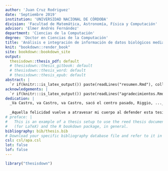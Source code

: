 ```yaml
---
author: 'Juan Cruz Rodriguez'
date: 'Septiembre 2019'
institution: 'UNIVERSIDAD NACIONAL DE CÓRDOBA'
division: 'Facultad de Matemática, Astronomía, Física y Computación'
advisor: 'Elmer Andrés Fernández'
department: 'Ciencias de la Computación'
degree: 'Doctor en Ciencias de la Computación'
title: 'Análisis e integración de información de datos biológicos mediante análisis funcional'
knit: "bookdown::render_book"
site: bookdown::bookdown_site
output: 
  thesisdown::thesis_pdf: default
  # thesisdown::thesis_gitbook: default
  # thesisdown::thesis_word: default
  # thesisdown::thesis_epub: default
abstract: |
  `r if(knitr:::is_latex_output()) paste(readLines("resumen.Rmd"), collapse = '\n  ')`
acknowledgements: |
  `r if(knitr:::is_latex_output()) paste(readLines("agradecimientos.Rmd"), collapse = '\n  ')`
dedication: |
  _Va Castro, va Castro, va Castro, sacó el centro pasado, Riggio, ..._
  
  _Aquella felicidad vuelve a atravesar mi cuerpo al defender esta tesis._
# preface: |
#   This is an example of a thesis setup to use the reed thesis document class
#   (for LaTeX) and the R bookdown package, in general.
bibliography: bib/thesis.bib
# Download your specific bibliography database file and refer to it in the line above.
csl: csl/apa.csl
lot: false
lof: false
---
```


```r
library("thesisdown")
```
